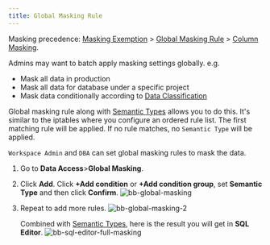 ```yaml
---
title: Global Masking Rule
---
```


<Info>

Masking precedence: [Masking Exemption](/security/data-masking/access-unmasked-data) > [Global Masking Rule](/security/data-masking/global-masking-rule) > [Column Masking](/security/data-masking/column-masking).

</Info>

Admins may want to batch apply masking settings globally. e.g.

- Mask all data in production
- Mask all data for database under a specific project
- Mask data conditionally according to [Data Classification](../data-classification)

Global masking rule along with [Semantic Types](/security/data-masking/semantic-types) allows you to do this. It's similar to the iptables where you configure an ordered
rule list. The first matching rule will be applied. If no rule matches, no `Semantic Type` will be applied.

`Workspace Admin` and `DBA` can set global masking rules to mask the data.

1. Go to **Data Access**>**Global Masking**.
1. Click **Add**. Click **+Add condition** or **+Add condition group**, set **Semantic Type** and then click **Confirm**.
   ![bb-global-masking](/content/docs/security/data-masking/bb-global-masking.webp)
1. Repeat to add more rules.
   ![bb-global-masking-2](/content/docs/security/data-masking/bb-global-masking-2.webp)

   Combined with [Semantic Types](/security/data-masking/semantic-types), here is the result you will get in **SQL Editor**.
   ![bb-sql-editor-full-masking](/content/docs/security/data-masking/bb-sql-editor-full-masking.webp)
